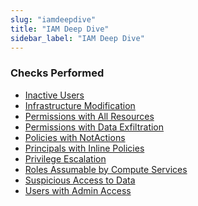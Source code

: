 ```yaml
---
slug: "iamdeepdive"
title: "IAM Deep Dive"
sidebar_label: "IAM Deep Dive"
---
```


### Checks Performed

- [Inactive Users](awsiamdeepdive/rules/inactive_users)
- [Infrastructure Modification](awsiamdeepdive/rules/infrastructure_modification)
- [Permissions with All Resources](awsiamdeepdive/rules/permissions_with_all_resources)
- [Permissions with Data Exfiltration](awsiamdeepdive/rules/permissions_with_data_exfiltration)
- [Policies with NotActions](awsiamdeepdive/rules/policies_with_notactions)
- [Principals with Inline Policies](awsiamdeepdive/rules/principals_with_inline_policies)
- [Privilege Escalation](awsiamdeepdive/rules/privilege_escalation)
- [Roles Assumable by Compute Services](awsiamdeepdive/rules/roles_assumable_by_compute_services)
- [Suspicious Access to Data](awsiamdeepdive/rules/suspicious_access_to_data)
- [Users with Admin Access](awsiamdeepdive/rules/users_with_admin_access)
